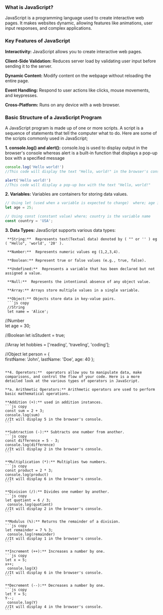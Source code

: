 ### **What is JavaScript?**
JavaScript is a programming language used to create interactive web pages. It makes websites dynamic, allowing features like animations, user input responses, and complex applications.
### **Key Features of JavaScript**
**Interactivity:** JavaScript allows you to create interactive web pages.

**Client-Side Validation:** Reduces server load by validating user input before sending it to the server.

**Dynamic Content:** Modify content on the webpage without reloading the entire page.

**Event Handling:** Respond to user actions like clicks, mouse movements, and keypresses.

**Cross-Platform:** Runs on any device with a web browser.

### **Basic Structure of a JavaScript Program**
A JavaScript program is made up of one or more scripts. A script is a sequence of statements that tell the computer what to do. Here are some of the scripts commonly used in JavaScript;

**1. console.log() and alert():** console.log is used to display output in the browser's console whereas alert is a built-in function that displays a pop-up box with a specified message
```js copy
console.log('Hello world!')
//This code will display the text "Hello, world!" in the browser's console

alert('Hello world!')
//This code will display a pop-up box with the text "Hello, world!"
```

**2. Variables:** Variables are containers for storing data values.
```js copy
// Using let (used when a variable is expected to change)  where; age is the variable name
let age = 25;

// Using const (constant value) where; country is the variable name
const country = 'USA';
```
**3. Data Types:** JavaScript supports various data types:
     
     **String:**  Represents text(Textual data) denoted by ( "" or '' ) eg ( "Hello", 'world', '20' ).

     **Number:**  Represents numeric values eg (1,2,3,4).

     **Boolean:** Represent true or false values (e.g., true, false).

     **Undefined:**  Represents a variable that has been declared but not assigned a value.

     **Null:**  Represents the intentional absence of any object value.

     **Array:** Arrays store multiple values in a single variable.

     **Object:** Objects store data in key-value pairs.
     ```js copy
     //String
     let name = 'Alice';  

  //Number    
let age = 30; 

//Boolean
let isStudent = true;  

//Array
let hobbies = ['reading', 'traveling', 'coding'];

//Object
let person = {          
  firstName: 'John',
  lastName: 'Doe',
  age: 40
};
````

**4. Operetors:**  operators allow you to manipulate data, make comparisons, and control the flow of your code. Here is a more detailed look at the various types of operators in JavaScript.

**a. Arithmetic Operators:** Arithmetic operators are used to perform basic mathematical operations.

**Addition (+):** used in addition instances.
```js copy
const sum = 2 + 3;
console.log(sum)
//It will display 5 in the browser's console.
```

**Subtraction (-):** Subtracts one number from another.
```js copy
const difference = 5 - 3; 
console.log(difference)
//It will display 2 in the browser's console.
```

**Multiplication (*):** Multiplies two numbers.
```js copy
const product = 2 * 3; 
console.log(product)
//It will display 6 in the browser's console.
```

**Division (/):** Divides one number by another.
```js copy
let quotient = 6 / 3; 
 console.log(quotient)
//It will display 2 in the browser's console.
```

**Modulus (%):** Returns the remainder of a division.
```js copy
let remainder = 7 % 3;
 console.log(remainder)
//It will display 1 in the browser's console.
```

**Increment (++):** Increases a number by one.
```js copy
let x = 5;
x++;
 console.log(X)
//It will display 6 in the browser's console.
```

**Decrement (--):** Decreases a number by one.
```js copy
let Y = 5;
Y--; 
 console.log(Y)
//It will display 4 in the browser's console.
```